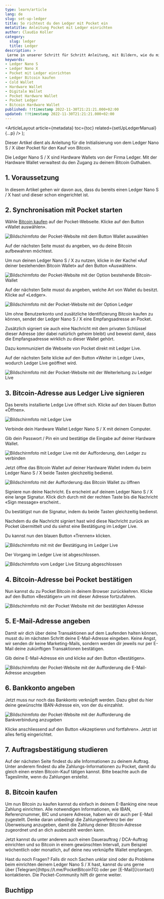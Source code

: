 ```yaml
---
type: learn/article
lang: de
slug: set-up-ledger
title: So richtest du den Ledger mit Pocket ein
metatitle: Anleitung Pocket mit Ledger einrichten
author: Claudio Koller
category:
  slug: ledger
  title: Ledger
description: >
 Lerne in unserer Schritt für Schritt Anleitung, mit Bildern, wie du mit dem Ledger über Pocket Bitcoin kaufen kannst.
keywords:
- Ledger Nano S
- Ledger Nano X
- Pocket mit Ledger einrichten
- Ledger Bitcoin kaufen
- Cold Wallet
- Hardware Wallet
- Digitale Wallet
- Pocket Hardware Wallet
- Pocket Ledger
- Bitcoin Hardware Wallet
published: !!timestamp 2022-11-30T21:21:21.000+02:00
updated: !!timestamp 2022-11-30T21:21:21.000+02:00
---
```



  <ArticleLayout
    article={metadata}
    toc={toc}
    related={setUpLedgerManual}
    {...p}
  />
);

Dieser Artikel dient als Anleitung für die Initialisierung von dem Ledger Nano S / X über Pocket für den Kauf von Bitcoin.

Die Ledger Nano S / X sind Hardware Wallets von der Firma Ledger. Mit der Hardware Wallet verwaltest du den Zugang zu deinem Bitcoin Guthaben.

## 1. Voraussetzung

In diesem Artikel gehen wir davon aus, dass du bereits einen Ledger Nano S / X hast und dieser schon eingerichtet ist.

## 2. Synchronisation mit Pocket starten

Wähle [Bitcoin kaufen](/checkout) auf der Pocket-Webseite. Klicke auf den Button «Wallet auswählen».

![Bildschirmfoto der Pocket-Website mit dem Button Wallet auswählen](https://cdn.pocketbitcoin.com/DAFKWqAdn3o/fbbd9149-cb73-4840-8335-d8d3a032bce6.png?width=1024&height=768&placeholder=data:image/png;base64,iVBORw0KGgoAAAANSUhEUgAAAAQAAAADCAIAAAA7ljmRAAAACXBIWXMAAA7EAAAOxAGVKw4bAAAAMElEQVQImWMIZMicEDJhfsL0KoZEhmn5K7//+/Dn//8tHWsZZBiSYhnKCrRagxiiAV9tETPJbJAiAAAAAElFTkSuQmCC)

Auf der nächsten Seite musst du angeben, wo du deine Bitcoin aufbewahren möchtest.

Um nun deinen Ledger Nano S / X zu nutzen, klicke in der Kachel «Auf deiner bestehenden Bitcoin Wallet» auf den Button «Auswählen».

![Bildschirmfoto der Pocket-Website mit der Option bestehende Bitcoin-Wallet](https://cdn.pocketbitcoin.com/DAFKWqAdn3o/ca5b4922-330c-4a7e-acbd-eefd112f41e9.png?width=1024&height=768&placeholder=data:image/png;base64,iVBORw0KGgoAAAANSUhEUgAAAAQAAAADCAIAAAA7ljmRAAAACXBIWXMAAA7EAAAOxAGVKw4bAAAAMElEQVQImWPwYYhf1bxqU9facqkEhhq/rm//3z39/bzBv4JBmcG/wKSgwCTXicEZAGJ4EL7I41DhAAAAAElFTkSuQmCC)

Auf der nächsten Seite musst du angeben, welche Art von Wallet du besitzt. Klicke auf «Ledger».

![Bildschirmfoto mit der Pocket-Website mit der Option Ledger](https://cdn.pocketbitcoin.com/DAFTbizJWpU/5d10efea-62c1-4907-92ef-b0ee96754e24.png?width=1748&height=1240&placeholder=data:image/png;base64,iVBORw0KGgoAAAANSUhEUgAAAAQAAAADCAIAAAA7ljmRAAAACXBIWXMAAC4jAAAuIwF4pT92AAAAMklEQVQImQEnANj/AHI/gNGx0Nu72pZciADFtdK5y7bu//fKuM4AGQBFQRpXVi1nSgBSu6UTvnNPsCUAAAAASUVORK5CYII=)

Um ohne Benutzerkonto und zusätzliche Identifizierung Bitcoin kaufen zu können, sendet der Ledger Nano S / X eine Empfangsadresse an Pocket. 

Zusätzlich signiert sie auch eine Nachricht mit dem privaten Schlüssel dieser Adresse (der dabei natürlich geheim bleibt) und beweist damit, dass die Empfangsadresse wirklich zu dieser Wallet gehört.

Dazu kommuniziert die Webseite von Pocket direkt mit Ledger Live.

Auf der nächsten Seite klicke auf den Button «Weiter in Ledger Live», wodurch Ledger Live geöffnet wird.

![Bildschirmfoto mit der Pocket-Website mit der Weiterleitung zu Ledger Live](https://cdn.pocketbitcoin.com/DAFTbizJWpU/26c5d5b7-41bb-4635-a24d-f955f2983054.png?width=1748&height=1240&placeholder=data:image/png;base64,iVBORw0KGgoAAAANSUhEUgAAAAQAAAADCAIAAAA7ljmRAAAACXBIWXMAAC4jAAAuIwF4pT92AAAAMElEQVQImWOIZSjvt580zbWvhSGLYWHVlnf/X3/9/3/P1B0M8gw5/gwl6QwtsQwZAF+dES2khzngAAAAAElFTkSuQmCC)

## 3. Bitcoin-Adresse aus Ledger Live signieren

Das bereits installierte Ledge Live öffnet sich. Klicke auf den blauen Button «Öffnen».

![Bildschirmfoto mit Ledger Live](https://cdn.pocketbitcoin.com/DAFTbizJWpU/6cf09249-3fac-47fc-af71-c14bb7681b65.png?width=1748&height=1240&placeholder=data:image/png;base64,iVBORw0KGgoAAAANSUhEUgAAAAQAAAADCAIAAAA7ljmRAAAACXBIWXMAAC4jAAAuIwF4pT92AAAAMElEQVQImWPwYshc27xmffOqMoZIhhiGtv/////7/79ZoJJBlKGwx3dRs/tsd4YoAFwNESkrZ1BJAAAAAElFTkSuQmCC)

Verbinde dein Hardware Wallet Ledger Nano S / X mit deinem Computer.

Gib dein Passwort / Pin ein und bestätige die Eingabe auf deiner Hardware Wallet.

![Bildschirmfoto mit Ledger Live mit der Aufforderung, den Ledger zu verbinden](https://cdn.pocketbitcoin.com/DAFTbizJWpU/777b7f1a-5549-4b9d-955d-74f68251ae33.png?width=1748&height=1240&placeholder=data:image/png;base64,iVBORw0KGgoAAAANSUhEUgAAAAQAAAADCAIAAAA7ljmRAAAACXBIWXMAAC4jAAAuIwF4pT92AAAAMElEQVQImWPwZ8hbkLdgadH8SoYYhhyGSd//f/r6/9cU7TYGIYaiestZrTbTgxniAFVCEO+GAATvAAAAAElFTkSuQmCC)

Jetzt öffne das Bitcoin Wallet auf deiner Hardware Wallet indem du beim Ledger Nano S / X beide Tasten gleichzeitig bedienst.

![Bildschirmfoto mit der Aufforderung das Bitcoin Wallet zu öffnen](https://cdn.pocketbitcoin.com/DAFTbizJWpU/8a80ccd8-e22a-49f7-a2c5-f59dbd11bbbc.png?width=1748&height=1240&placeholder=data:image/png;base64,iVBORw0KGgoAAAANSUhEUgAAAAQAAAADCAIAAAA7ljmRAAAACXBIWXMAAC4jAAAuIwF4pT92AAAAMElEQVQImWPwYciZFT9zQeqMSoZohgSG7i//337//6NHop5BiKGsXHNGg/6UMIZEAEg2EFJYRs2GAAAAAElFTkSuQmCC)

Signiere nun deine Nachricht. Es erscheint auf deinem Ledger Nano S / X eine lange Signatur. Klick dich durch mit der rechten Taste bis die Nachricht «Sign message» erscheint.. 

Du bestätigst nun die Signatur, indem du beide Tasten gleichzeitig bedienst.

Nachdem du die Nachricht signiert hast wird diese Nachricht zurück an Pocket übermittelt und du siehst eine Bestätigung im Ledger Live.

Du kannst nun den blauen Button «Trennen» klicken.

![Bildschirmfoto mit mit der Bestätigung im Ledger Live](https://cdn.pocketbitcoin.com/DAFTbizJWpU/b88acdc7-d15e-4235-9a05-ea9320b60eb6.png?width=1748&height=1240&placeholder=data:image/png;base64,iVBORw0KGgoAAAANSUhEUgAAAAQAAAADCAIAAAA7ljmRAAAACXBIWXMAAC4jAAAuIwF4pT92AAAAMElEQVQImWPwYchdW7tmU8OqMoZIhmiGtv////39/7+WoZhBiKG40XZWhelED4YoAFhQEMAuCbnnAAAAAElFTkSuQmCC)

Der Vorgang im Ledger Live ist abgeschlossen.

![Bildschirmfoto vom Ledger Live Sitzung abgeschlossen](https://cdn.pocketbitcoin.com/DAFTbizJWpU/91d077f1-d709-4764-a6ba-7831ca0a1165.png?width=1748&height=1240&placeholder=data:image/png;base64,iVBORw0KGgoAAAANSUhEUgAAAAQAAAADCAIAAAA7ljmRAAAACXBIWXMAAC4jAAAuIwF4pT92AAAAMElEQVQImWNwY0ibGDJhanhfIUMoQ4Zw9///v/79/9+lV8cgylCUydtZINoWwBADAEB6D89RPU96AAAAAElFTkSuQmCC)

## 4. Bitcoin-Adresse bei Pocket bestätigen

Nun kannst du zu Pocket Bitcoin in deinem Browser zurückkehren. Klicke auf den Button «Bestätigen» um mit dieser Adresse fortzufahren.

![Bildschirmfoto mit der Pocket Website mit der bestätigten Adresse](https://cdn.pocketbitcoin.com/DAFTbizJWpU/042b743a-e35a-436c-884e-940b1d8a6084.png?width=1748&height=1240&placeholder=data:image/png;base64,iVBORw0KGgoAAAANSUhEUgAAAAQAAAADCAIAAAA7ljmRAAAACXBIWXMAAC4jAAAuIwF4pT92AAAAMklEQVQImQEnANj/AFIAcNGs0uC73IMAaQB0IpfPz9jx//+iSpUAGgBqbQ9/kVGnWwBkgjoST1D9bygAAAAASUVORK5CYII=)

## 5. E-Mail-Adresse angeben

Damit wir dich über deine Transaktionen auf dem Laufenden halten können, musst du im nächsten Schritt deine E-Mail-Adresse eingeben. Keine Angst, wir senden dir keine Marketing-Mails, sondern werden dir jeweils nur per E-Mail deine zukünftigen Transaktionen bestätigen.

Gib deine E-Mail-Adresse ein und klicke auf den Button «Bestätigen».

![Bildschirmfoto der Pocket-Website mit der Aufforderung die E-Mail-Adresse anzugeben](https://cdn.pocketbitcoin.com/DAFKWqAdn3o/abbf447d-87a5-467f-b809-86d23756858c.png?width=1024&height=768&placeholder=data:image/png;base64,iVBORw0KGgoAAAANSUhEUgAAAAQAAAADCAIAAAA7ljmRAAAACXBIWXMAAA7EAAAOxAGVKw4bAAAAMElEQVQImWMIZcjpdu2e5t1by5DAMLtszdd/7379/79r8iYGSYbUUIayFM6aIIZoAFlgENx62p20AAAAAElFTkSuQmCC)

## 6. Bankkonto angeben

Jetzt muss nur noch das Bankkonto verknüpft werden. Dazu gibst du hier deine gewünschte IBAN-Adresse ein, von der du einzahlst.

![Bildschirmfoto der Pocket-Website mit der Aufforderung die Bankverbindung anzugeben](https://cdn.pocketbitcoin.com/DAFKWqAdn3o/288c85cb-2109-4cca-b0f3-b0b8d9fa4eee.png?width=1024&height=768&placeholder=data:image/png;base64,iVBORw0KGgoAAAANSUhEUgAAAAQAAAADCAIAAAA7ljmRAAAACXBIWXMAAA7EAAAOxAGVKw4bAAAAMElEQVQImWMIZEhfUrd4ffuqSuUUho7E2a9/P/31//+K2oUMsgyhKSqF9QF9/gxhAHCREdjADMpHAAAAAElFTkSuQmCC)

Klicke anschliessend auf den Button «Akzeptieren und fortfahren». Jetzt ist alles fertig eingerichtet.

## 7. Auftragsbestätigung studieren

Auf der nächsten Seite findest du alle Informationen zu deinem Auftrag. Unter anderem findest du alle Zahlungs-Informationen zu Pocket, damit du gleich einen ersten Bitcoin-Kauf tätigen kannst. Bitte beachte auch die Tageslimite, wenn du Zahlungen erstellst.

## 8. Bitcoin kaufen

Um nun Bitcoin zu kaufen kannst du einfach in deinem E-Banking eine neue Zahlung einrichten. Alle notwendigen Informationen, wie IBAN, Referenznummer, BIC und unsere Adresse, haben wir dir auch per E-Mail zugestellt. Denke daran unbedingt die Zahlungsreferenz bei der Überweisung anzugeben, damit die Zahlung deiner Bitcoin-Adresse zugeordnet und an dich ausbezahlt werden kann.

Jetzt kannst du unter anderem auch einen Dauerauftrag / DCA-Auftrag einrichten und so Bitcoin in einem gewünschten Intervall, zum Beispiel wöchentlich oder monatlich, auf deine neu verknüpfte Wallet empfangen.

<Callout icon = "❓">
 Hast du noch Fragen? Falls dir noch Sachen unklar sind oder du Probleme beim einrichten deinem Ledger Nano S / X hast, kannst du uns gerne über [Telegram](https://t.me/PocketBitcoinTG) oder per [E-Mail](/contact) kontaktieren. Die Pocket-Community hilft dir gerne weiter.
</Callout>

## Buchtipp

<Books>
  <Book book={bitcoinsVerwahrenUndVererben} />
</Books>


